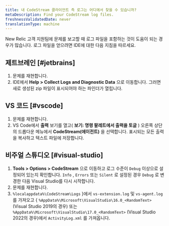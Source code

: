 ```yaml
---
title: 내 CodeStream 클라이언트 측 로그는 어디에서 찾을 수 있습니까?
metaDescription: Find your CodeStream log files.
freshnessValidatedDate: never
translationType: machine
---
```


New Relic 고객 지원팀에 문제를 보고할 때 로그 파일을 포함하는 것이 도움이 되는 경우가 많습니다. 로그 파일을 얻으려면 IDE에 대한 다음 지침을 따르세요.

## 제트브레인 [#jetbrains]

1. 문제를 재현합니다.
2. IDE에서 **Help > Collect Logs and Diagnostic Data** 으로 이동합니다. 그러면 새로 생성된 zip 파일이 표시되어야 하는 파인더가 열립니다.

## VS 코드 [#vscode]

1. 문제를 재현합니다.
2. VS Code에서 **출력** 보기를 열고( **보기: 명령 팔레트에서 출력을 토글** ) 오른쪽 상단의 드롭다운 메뉴에서 **CodeStream(에이전트)** 을 선택합니다. 표시되는 모든 출력을 복사하고 텍스트 파일에 저장합니다.

## 비주얼 스튜디오 [#visual-studio]

1. **Tools > Options > CodeStream** 으로 이동하고 로그 수준이 `Debug` 이상으로 설정되어 있는지 확인합니다. `Info` , `Errors` 또는 `Silent` 로 설정된 경우 `Debug` 로 변경한 다음 Visual Studio를 다시 시작합니다.
2. 문제를 재현합니다.
3. `%localappdata%\CodeStream\Logs` }에서 `vs-extension.log` 및 `vs-agent.log` 를 가져오고 &#x7B; `%AppData%\Microsoft\VisualStudio\16.0_<RandomText>` (Visual Studio 2019의 경우) 또는 `%AppData%\Microsoft\VisualStudio\17.0_<RandomText>` (Visual Studio 2022의 경우)에서 `ActivityLog.xml` 를 가져옵니다.